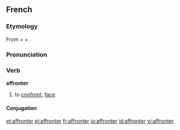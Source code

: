 ==French==
===Etymology===
From {{term|a-}} + {{term|front|lang=fr}} + {{term|-er|lang=fr}}.

===Pronunciation===
{{IPA|/afʁɔ̃te/|lang=fr}}

===Verb===
'''affronter'''

# to [[confront]], [[face]]

====Conjugation====
{{fr-conj-er|affront|avoir}}

[[et:affronter]]
[[el:affronter]]
[[fr:affronter]]
[[io:affronter]]
[[id:affronter]]
[[vi:affronter]]